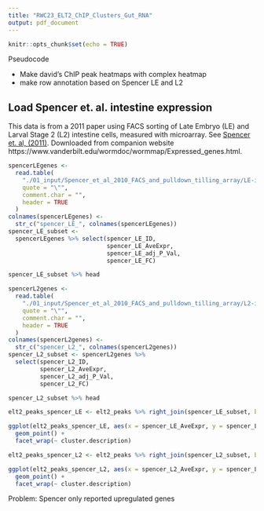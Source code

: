 ```yaml
---
title: "RWC23_ELT2_ChIP_Clusters_Gut_RNA"
output: pdf_document
---
```


```r
knitr::opts_chunk$set(echo = TRUE)
```

Pseudocode

- Make david's ChIP peak heatmaps with complex heatmap
- make row annotation based on Spencer LE and L2 

## Load Spencer et. al. intestine expression

This data is from a 2011 paper using FACS sorting of Late Embryo (LE) and Larval Stage 2 (L2) intestine cells, measured with microarray. See [Spencer et. al, (2011)](https://pubmed.ncbi.nlm.nih.gov/21177967/). Downloaded from companion website https://www.vanderbilt.edu/wormdoc/wormmap/Expressed_genes.html.    

```r
spencerLEgenes <-
  read.table(
    "./01_input/Spencer_et_al_2010_FACS_and_pulldown_tilling_array/LE-intestine_enr_vs_ref.WS200.txt",
    quote = "\"",
    comment.char = "",
    header = TRUE
  )
colnames(spencerLEgenes) <-
  str_c("spencer_LE_", colnames(spencerLEgenes))
spencer_LE_subset <-
  spencerLEgenes %>% select(spencer_LE_ID,
                            spencer_LE_AveExpr,
                            spencer_LE_adj_P_Val,
                            spencer_LE_FC)

spencer_LE_subset %>% head
```

```r
spencerL2genes <-
  read.table(
    "./01_input/Spencer_et_al_2010_FACS_and_pulldown_tilling_array/L2-intestine_enr_vs_ref.WS200.txt",
    quote = "\"",
    comment.char = "",
    header = TRUE
  )
colnames(spencerL2genes) <-
  str_c("spencer_L2_", colnames(spencerL2genes))
spencer_L2_subset <- spencerL2genes %>%
  select(spencer_L2_ID,
         spencer_L2_AveExpr,
         spencer_L2_adj_P_Val,
         spencer_L2_FC)

spencer_L2_subset %>% head
```

```r
elt2_peaks_spencer_LE <- elt2_peaks %>% right_join(spencer_LE_subset, by = c("WBGeneID" = "spencer_LE_ID"))
```

```r
ggplot(elt2_peaks_spencer_LE, aes(x = spencer_LE_AveExpr, y = spencer_LE_FC)) +
  geom_point() +
  facet_wrap(~ cluster.description)
```

```r
elt2_peaks_spencer_L2 <- elt2_peaks %>% right_join(spencer_L2_subset, by = c("WBGeneID" = "spencer_L2_ID"))
```

```r
ggplot(elt2_peaks_spencer_L2, aes(x = spencer_L2_AveExpr, y = spencer_L2_FC)) +
  geom_point() +
  facet_wrap(~ cluster.description)
```

Problem: Spencer only reported upregulated genes
